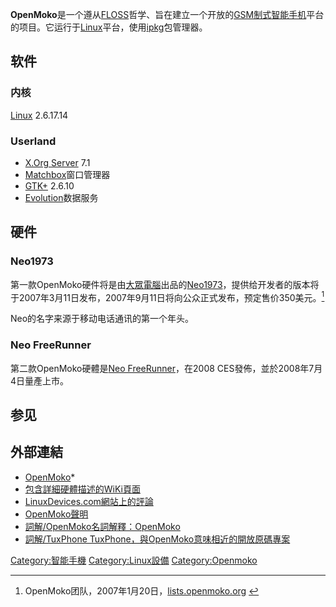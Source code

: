 {{NoteTA|G1=IT}}
{{Distinguish|Openmoko Linux}}
{{Information appliance
| name = Neo1973
| image =
| manufacturer = [[大眾電腦|大眾電腦]]
| type = [[智能手机|智能手机]]
| camera = 无
| connectivity = [[GSM|GSM]]<br />[[蓝牙|蓝牙]]2.0 EDR<br />Ti [[GPRS|GPRS]]（2.5G无EDGE）<br />全球定位[[AGPS|AGPS]]芯片<br />无源[[USB|USB]] 1.1<br />2.5毫米音频接口
| lifespan = 2007年[[二月|二月]]
| media = [[microSD|microSD]]<br />[http://www.wolfsonmicro.com/products/WM8753/ Wolfson WM8753 Codec]
| os = OpenMoko（基于[[Linux|Linux]]）
| input = [[触摸屏|触摸屏]]<br />2两个硬件按钮
| power = 1200-mAh [[电池|电池]]（通过USB接口充电） 
| processor = 三星[[s3c2410|s3c2410]] [[系統單晶片|SoC]] @ 266 MHz
| memory = 128 MB [[随机存储器|随机存储器]]SDRAM<br />64 MB NAND [[闪存|闪存]]
| dimensions = 120.7×62×18.5（毫米）
| display = 2.8'' VGA（480×640）TFT屏幕
}}
'''OpenMoko'''是一个遵从[[FLOSS|FLOSS]]哲学、旨在建立一个开放的[[GSM制式|GSM制式]][[智能手机|智能手机]]平台的项目。它运行于[[Linux|Linux]]平台，使用[[ipkg|ipkg]]包管理器。

== 软件 ==

=== 内核 ===
[[Linux|Linux]] 2.6.17.14

=== Userland ===
* [[X.Org_Server|X.Org Server]] 7.1
* [[Matchbox_(window_manager)|Matchbox]]窗口管理器
* [[GTK+|GTK+]] 2.6.10
* [[Novell_Evolution|Evolution]]数据服务

== 硬件 ==

=== Neo1973 ===
第一款OpenMoko硬件将是由[[大眾電腦|大眾電腦]]出品的[[Neo1973|Neo1973]]，提供给开发者的版本将于2007年3月11日发布，2007年9月11日将向公众正式发布，预定售价350美元。<ref>OpenMoko团队，2007年1月20日，[http://lists.openmoko.org/pipermail/community/2007-January/001586.html lists.openmoko.org] {{Wayback|url=http://lists.openmoko.org/pipermail/community/2007-January/001586.html |date=20070226051554 }}</ref>

Neo的名字来源于移动电话通讯的第一个年头。
{{Cquote|我们选择“Neo1973”这个名字的原因是：“Neo”表示新式的，而“1973”正是[[馬丁·庫珀|馬丁·庫珀]]成功发出第一次-{呼叫}-的年份。

我们相信，开源的移动电话将再次引发一场世界范围的通讯革命，这将相当于一个新的1973年。|||OpenMoko团队|[http://lists.openmoko.org/pipermail/community/2007-January/001586.html lists.openmoko.org]}}

=== Neo FreeRunner ===
第二款OpenMoko硬體是[[Neo_FreeRunner|Neo FreeRunner]]，在2008 CES發佈，並於2008年7月4日量產上市。

== 参见 ==
<references />

== 外部連結 ==
* [http://www.openmoko.com/ OpenMoko]*{{Wayback|url=http://www.openmoko.com/ |date=20061205113324 }}
* [https://web.archive.org/web/20070928131443/http://www.linuxtogo.org/gowiki/OpenMoko 包含詳細硬體描述的WiKi頁面]
* [https://archive.is/20120629120640/www.linuxdevices.com/news/NS2986976174.html LinuxDevices.com網站上的評論]
* [https://web.archive.org/web/20090319051223/http://lists.openmoko.org/pipermail/announce/2007-January/000000.html OpenMoko聲明]
* [https://web.archive.org/web/20071030061205/http://www.emb-kb.com/doku.php 詞解/OpenMoko名詞解釋：OpenMoko]{{zh-tw}}
* [https://web.archive.org/web/20071030061205/http://www.emb-kb.com/doku.php 詞解/TuxPhone TuxPhone，與OpenMoko意味相近的開放原碼專案]{{zh-tw}}

{{智慧型手機作業系統}}
{{linux}}

[[Category:智能手機|Category:智能手機]]
[[Category:Linux設備|Category:Linux設備]]
[[Category:Openmoko|Category:Openmoko]]